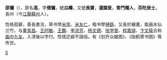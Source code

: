 '''邵彌'''（{{bd|約1592年||1642年後||}}），原名'''高'''，字'''僧彌'''，號'''瓜疇'''，又號'''長齋'''，'''灌園叟'''，'''青門隱人'''，'''芬陀居士'''。長州（今[[江蘇|江蘇]][[蘇州|蘇州]]人）。

性格孤僻，善長書法，草书學[[米芾|米芾]]、[[米友仁|米友仁]]，楷书學[[锺繇|锺繇]]，又長於繪畫，能画水仙兰竹，与[[董其昌|董其昌]]、[[王时敏|王时敏]]、[[王鑑|王鑑]]、[[李流芳|李流芳]]、[[杨文骢|杨文骢]]、[[张学曾|张学曾]]、[[程嘉燧|程嘉燧]]、[[卞文瑜|卞文瑜]]合称[[画中九友|画中九友]]。入清後以字行。性情迂癖不諧俗。有《划开众皴图》、《贻鹤寄书图》等传世。

[[category:清朝書法家|S]]